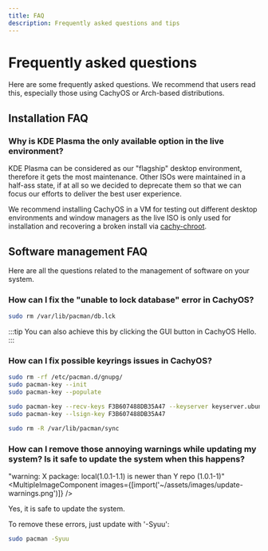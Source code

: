 ```yaml
---
title: FAQ
description: Frequently asked questions and tips
---
```



# Frequently asked questions
Here are some frequently asked questions. We recommend that users read this, especially those using CachyOS or Arch-based distributions.

## Installation FAQ

### Why is KDE Plasma the only available option in the live environment?

KDE Plasma can be considered as our "flagship" desktop environment, therefore it gets the most maintenance. Other ISOs
were maintained in a half-ass state, if at all so we decided to deprecate them so that we can focus our efforts to deliver
the best user experience.

We recommend installing CachyOS in a VM for testing out different desktop environments and window managers as the live ISO is only
used for installation and recovering a broken install via [cachy-chroot](https://github.com/CachyOS/cachy-chroot).

## Software management FAQ
Here are all the questions related to the management of software on your system.

### How can I fix the "unable to lock database" error in CachyOS?
```sh
sudo rm /var/lib/pacman/db.lck
```
:::tip
You can also achieve this by clicking the GUI button in CachyOS Hello.
:::

### How can I fix possible keyrings issues in CachyOS?
```sh
sudo rm -rf /etc/pacman.d/gnupg/
sudo pacman-key --init
sudo pacman-key --populate

sudo pacman-key --recv-keys F3B607488DB35A47 --keyserver keyserver.ubuntu.com
sudo pacman-key --lsign-key F3B607488DB35A47

sudo rm -R /var/lib/pacman/sync
```

### How can I remove those annoying warnings while updating my system? Is it safe to update the system when this happens?
"warning: X package: local(1.0.1-1.1) is newer than Y repo (1.0.1-1)"
<MultipleImageComponent images={[import('~/assets/images/update-warnings.png')]} />

Yes, it is safe to update the system.

To remove these errors, just update with '-Syuu':
```sh
sudo pacman -Syuu
```
